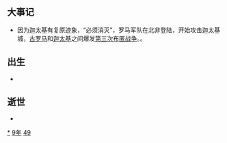{{yearTOC|-149|西汉汉景帝'''[[中元|中元]]元年'''}}
== 大事记 ==
* 因为迦太基有复原迹象，“必须消灭”，罗马军队在北非登陆，开始攻击迦太基城，[[古罗马|古罗马]]和[[迦太基|迦太基]]之间爆发[[第三次布匿战争|第三次布匿战争]]。。

== 出生 ==
*

== 逝世 ==
{{Wikisource year mention}}
*

[[Category:前149年|*]]
[[Category:前140年代|9年]]
[[Category:前2世纪各年|49]]